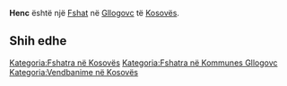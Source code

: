 {{Fshat në Kosovës
 | Emri                = Henc
| sqi_N_name = Henc
| sqi_N_FULL_NAME_RO = Henc
| sqi_N_FULL_NAME_ND_RO = Henc
| sqi_N_SORT_NAME_RG = HENC
| sqi_N_FULL_NAME_RG = Henc
| sqi_N_FULL_NAME_ND_RG = Henc
| sqi_V_name = Henci
| sqi_V_FULL_NAME_RO = Henci
| sqi_V_FULL_NAME_ND_RO = Henci
| sqi_V_SORT_NAME_RG = HENCI
| sqi_V_FULL_NAME_RG = Henci
| sqi_V_FULL_NAME_ND_RG = Henci
| srp_N_name = Ence
| srp_N_FULL_NAME_RO = Ence
| srp_N_FULL_NAME_ND_RO = Ence
| srp_N_SORT_NAME_RG = ENCE
| srp_N_FULL_NAME_RG = Ence
| srp_N_FULL_NAME_ND_RG = Ence
| srp_NS_name = Енце
| srp_NS_FULL_NAME_RO = Енце
| srp_NS_FULL_NAME_ND_RO = Енце
| srp_NS_SORT_NAME_RG = ЕНЦЕ
| srp_NS_FULL_NAME_RG = Енце
| srp_NS_FULL_NAME_ND_RG = Енце

 | Emri (Rasa dhanore) = 
 | Figura              = 
 | Shteti              = Kosovo
 | Komuna              = Gllogovc
 | Kodi postar         = 
 | Sipërfaqja          = 

 | Popullsia           = 

 | Regj. i popullsisë  = 
 | Dend. e popullsisë  = 
 | Faqja zyrtare       = 
 <!--- Koordinatat ----> 
 | Gjerësia            = 42.590129
 | Gjatësia            = 21.047292
 | Lartësia            = 
}}
'''Henc''' është një [[Fshat]] në [[Gllogovc]] të [[Kosovës]].

<!-- == Gjeografia == -->
<!-- == Historia == -->
<!-- == Demografia == -->
== Shih edhe ==
{{Komuna Gllogovc}}
{{Kosovo-Administrata-Cung}}

[[Kategoria:Fshatra në Kosovës]]
[[Kategoria:Fshatra në Kommunes Gllogovc]]
[[Kategoria:Vendbanime në Kosovës]]